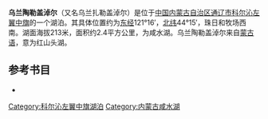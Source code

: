 '''乌兰陶勒盖淖尔'''（又名乌兰扎勒盖淖尔）是位于[[中国|中国]][[内蒙古自治区|内蒙古自治区]][[通辽市|通辽市]][[科尔沁左翼中旗|科尔沁左翼中旗]]的一个湖泊。其具体位置约为[[东经|东经]]121°16′，[[北纬|北纬]]44°15′，珠日和牧场西南。湖面海拔213米，面积约2.4平方公里，为咸水湖。乌兰陶勒盖淖尔来自[[蒙古语|蒙古语]]，意为红山头湖。
== 参考书目 ==
*{{cite book|author=牧寒 |title=《内蒙古湖泊》 |year=2003 |publisher=内蒙古人民出版社 |isbn=9787204039883  }}
{{模板:通辽市湖泊}}
{{内蒙古小作品}}

[[Category:科尔沁左翼中旗湖泊|Category:科尔沁左翼中旗湖泊]]
[[Category:内蒙古咸水湖|Category:内蒙古咸水湖]]